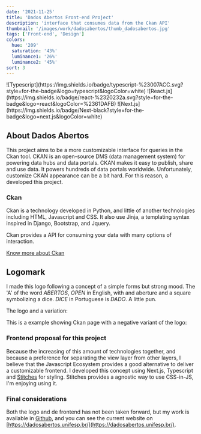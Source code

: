 ```yaml
---
date: '2021-11-25'
title: 'Dados Abertos Front-end Project'
description: 'interface that consumes data from the Ckan API'
thumbnail: '/images/work/dadosabertos/thumb_dadosabertos.jpg'
tags: ['Front-end', 'Design']
colors:
  hue: '209'
  saturation: '43%'
  luminance1: '26%'
  luminance2: '45%'
sort: 3
---
```



<PostContentRow>
  ![Typescript](https://img.shields.io/badge/typescript-%23007ACC.svg?style=for-the-badge&logo=typescript&logoColor=white)
  ![React.js](https://img.shields.io/badge/react-%2320232a.svg?style=for-the-badge&logo=react&logoColor=%2361DAFB)
  ![Next.js](https://img.shields.io/badge/Next-black?style=for-the-badge&logo=next.js&logoColor=white)
</PostContentRow>

<PostSection>

## About Dados Abertos

This project aims to be a more customizable interface for queries in the Ckan tool. CKAN is an open-source DMS (data management system) for powering data hubs and data portals. CKAN makes it easy to publish, share and use data. It powers hundreds of data portals worldwide. Unfortunately, customize CKAN appearance can be a bit hard. For this reason, a developed this project.

### Ckan

Ckan is a technology developed in Python, and little of another technologies including HTML, Javascript and CSS. It also use Jinja, a templating syntax inspired in Django, Bootstrap, and Jquery.

Ckan provides a API for consuming your data with many options of interaction.

[Know more about Ckan](https://ckan.org/)

## Logomark

<PostPicture
  title="Logo guidelines and concept"
  src="/images/work/dadosabertos/logo_guidelines.svg"
  width="800px"
  height="400px"
  description="Logo guidelines and concept"
/>

I made this logo following a concept of a simple forms but strong mood. The 'A' of the word _ABERTOS_, _OPEN_ in English, with and aberture and a square symbolizing a dice. _DICE_ in Portuguese is _DADO_. A little pun.

The logo and a variation:

<PostPicture
  title="The Logo"
  src="/images/work/dadosabertos/logo_finished.svg"
  width="300px"
  height="300px"
  description="Logo finished"
/>

<PostPicture
  title="The Logo"
  src="/images/work/dadosabertos/logo_variant.svg"
  width="300px"
  height="300px"
  description="Variant idea"
/>

<PostPicture
  title="Colors variants"
  src="/images/work/dadosabertos/logo_colors_variants.svg"
  width="1000px"
  height="200px"
  description="Colors variants"
/>

This is a example showing Ckan page with a negative variant of the logo:

<PostPicture
  title="Negative example in page"
  src="/images/work/dadosabertos/page_example.svg"
  width="1000px"
  height="500px"
  description="Negative example in Ckan's page"
  shadow="true"
/>

### Frontend proposal for this project

Because the increasing of this amount of technologies together, and because a preference for separating the view layer from other layers, I believe that the Javascript Ecosystem provides a good alternative to deliver a customizable frontend. I developed this concept using Next.js, Typescript and [Stitches](https://stitches.dev/) for styling. Stitches provides a agnostic way to use CSS-in-JS, I'm enjoying using it.

<PostPicture
  title="Running Dados Abertos"
  src="/images/work/dadosabertos/page.gif"
  width="1000px"
  height="491px"
  description="Image of the site running"
  shadow="true"
/>

### Final considerations

Both the logo and de frontend has not been taken forward, but my work is available in [Github](https://github.com/RicardoIreno/dados-abertos-ckan), and you can see the current website on
[https://dadosabertos.unifesp.br/](https://dadosabertos.unifesp.br/).

</PostSection>
